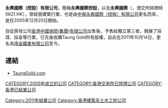 '''永興國際（控股）有限公司'''，簡稱'''永興國際控股'''，以及'''永興國際'''（'''{{lang-en|Wing Hing International (Holdings) Limited}}'''，港交所除牌時0621.HK），曾經營建築行業，也是由[[中保永興國際（控股）有限公司|中保永興國際（控股）有限公司]]更名而來，是在2005年12月20日開始。

自從原母公司[[香港中國保險(集團)有限公司|香港中國保險(集團)有限公司]]出售後，予售給獨立第三者，開展了採煤、採金等行業，已先後收購Taung Gold所有股權，自此在2011年10月14日，更名為[[壇金礦業有限公司|壇金礦業有限公司]]至今。

==連結==
*[http://www.taunggold.com/ TaungGold.com] {{Wayback|url=http://www.taunggold.com/ |date=20201029074513 }}

[[CATEGORY:2005年成立的公司|CATEGORY:2005年成立的公司]]
[[Category:2011年結業公司|Category:2011年結業公司]]
[[CATEGORY:香港交易所已除牌公司|CATEGORY:香港交易所已除牌公司]]
[[Category:香港建築及土木工程公司|Category:香港建築及土木工程公司]]
[[CATEGORY:香港已結業公司|CATEGORY:香港已結業公司]]